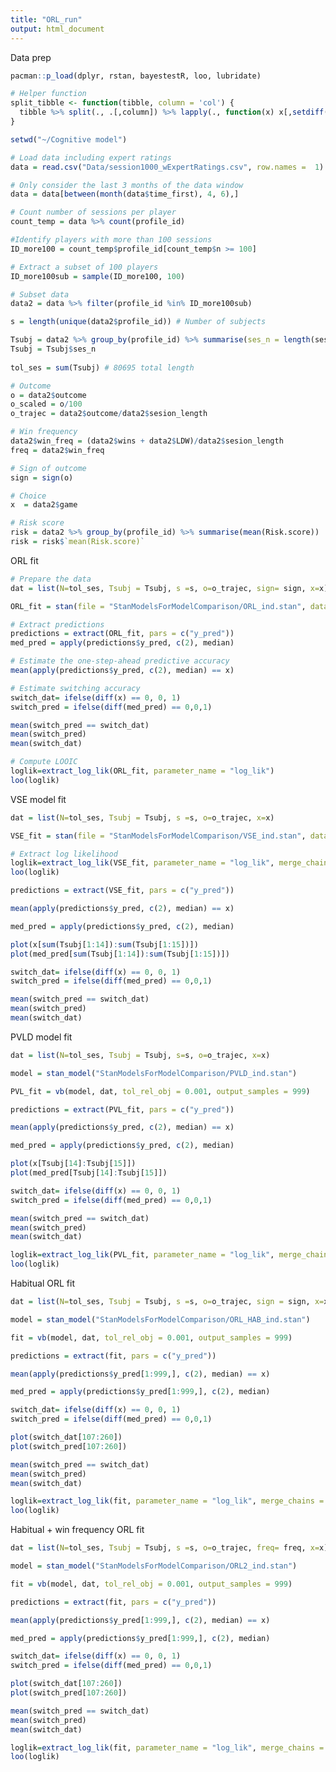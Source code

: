 ---
title: "ORL_run"
output: html_document
---

Data prep

```{r}
pacman::p_load(dplyr, rstan, bayestestR, loo, lubridate)

# Helper function
split_tibble <- function(tibble, column = 'col') {
  tibble %>% split(., .[,column]) %>% lapply(., function(x) x[,setdiff(names(x),column)])
}

setwd("~/Cognitive model")

# Load data including expert ratings
data = read.csv("Data/session1000_wExpertRatings.csv", row.names =  1)

# Only consider the last 3 months of the data window
data = data[between(month(data$time_first), 4, 6),]

# Count number of sessions per player
count_temp = data %>% count(profile_id) 

#Identify players with more than 100 sessions
ID_more100 = count_temp$profile_id[count_temp$n >= 100]

# Extract a subset of 100 players
ID_more100sub = sample(ID_more100, 100)

# Subset data
data2 = data %>% filter(profile_id %in% ID_more100sub)

s = length(unique(data2$profile_id)) # Number of subjects

Tsubj = data2 %>% group_by(profile_id) %>% summarise(ses_n = length(session_no)) # Number of sessions per subject
Tsubj = Tsubj$ses_n
 
tol_ses = sum(Tsubj) # 80695 total length

# Outcome
o = data2$outcome
o_scaled = o/100
o_trajec = data2$outcome/data2$sesion_length

# Win frequency
data2$win_freq = (data2$wins + data2$LDW)/data2$sesion_length  
freq = data2$win_freq

# Sign of outcome
sign = sign(o)

# Choice
x  = data2$game

# Risk score
risk = data2 %>% group_by(profile_id) %>% summarise(mean(Risk.score))
risk = risk$`mean(Risk.score)` 
```

ORL fit
```{r}
# Prepare the data
dat = list(N=tol_ses, Tsubj = Tsubj, s =s, o=o_trajec, sign= sign, x=x)

ORL_fit = stan(file = "StanModelsForModelComparison/ORL_ind.stan", data = dat, cores = 4, chains = 4, iter = 4000, warmup =  1500, thin = 2)

# Extract predictions
predictions = extract(ORL_fit, pars = c("y_pred"))
med_pred = apply(predictions$y_pred, c(2), median)

# Estimate the one-step-ahead predictive accuracy
mean(apply(predictions$y_pred, c(2), median) == x)

# Estimate switching accuracy
switch_dat= ifelse(diff(x) == 0, 0, 1) 
switch_pred = ifelse(diff(med_pred) == 0,0,1)

mean(switch_pred == switch_dat) 
mean(switch_pred) 
mean(switch_dat)

# Compute LOOIC
loglik=extract_log_lik(ORL_fit, parameter_name = "log_lik")
loo(loglik)

```


VSE model fit
```{r}
dat = list(N=tol_ses, Tsubj = Tsubj, s =s, o=o_trajec, x=x)

VSE_fit = stan(file = "StanModelsForModelComparison/VSE_ind.stan", data = dat, cores = 4, chains = 4, iter = 4000, warmup =  1500, thin = 2)

# Extract log likelihood 
loglik=extract_log_lik(VSE_fit, parameter_name = "log_lik", merge_chains = TRUE)
loo(loglik)

predictions = extract(VSE_fit, pars = c("y_pred"))

mean(apply(predictions$y_pred, c(2), median) == x) 

med_pred = apply(predictions$y_pred, c(2), median)

plot(x[sum(Tsubj[1:14]):sum(Tsubj[1:15])])
plot(med_pred[sum(Tsubj[1:14]):sum(Tsubj[1:15])])

switch_dat= ifelse(diff(x) == 0, 0, 1)
switch_pred = ifelse(diff(med_pred) == 0,0,1)

mean(switch_pred == switch_dat) 
mean(switch_pred) 
mean(switch_dat)

```

PVLD model fit

```{r}

dat = list(N=tol_ses, Tsubj = Tsubj, s=s, o=o_trajec, x=x)

model = stan_model("StanModelsForModelComparison/PVLD_ind.stan")

PVL_fit = vb(model, dat, tol_rel_obj = 0.001, output_samples = 999) 

predictions = extract(PVL_fit, pars = c("y_pred"))

mean(apply(predictions$y_pred, c(2), median) == x) 

med_pred = apply(predictions$y_pred, c(2), median)

plot(x[Tsubj[14]:Tsubj[15]])
plot(med_pred[Tsubj[14]:Tsubj[15]])

switch_dat= ifelse(diff(x) == 0, 0, 1)
switch_pred = ifelse(diff(med_pred) == 0,0,1)

mean(switch_pred == switch_dat) 
mean(switch_pred) 
mean(switch_dat)

loglik=extract_log_lik(PVL_fit, parameter_name = "log_lik", merge_chains = TRUE)
loo(loglik)

```

Habitual ORL fit 


```{r}
dat = list(N=tol_ses, Tsubj = Tsubj, s =s, o=o_trajec, sign = sign, x=x)

model = stan_model("StanModelsForModelComparison/ORL_HAB_ind.stan")

fit = vb(model, dat, tol_rel_obj = 0.001, output_samples = 999)

predictions = extract(fit, pars = c("y_pred"))

mean(apply(predictions$y_pred[1:999,], c(2), median) == x) 

med_pred = apply(predictions$y_pred[1:999,], c(2), median)

switch_dat= ifelse(diff(x) == 0, 0, 1)
switch_pred = ifelse(diff(med_pred) == 0,0,1)

plot(switch_dat[107:260])
plot(switch_pred[107:260])

mean(switch_pred == switch_dat) 
mean(switch_pred) 
mean(switch_dat)

loglik=extract_log_lik(fit, parameter_name = "log_lik", merge_chains = TRUE)
loo(loglik)


```

Habitual + win frequency ORL fit

```{r}
dat = list(N=tol_ses, Tsubj = Tsubj, s =s, o=o_trajec, freq= freq, x=x)

model = stan_model("StanModelsForModelComparison/ORL2_ind.stan")

fit = vb(model, dat, tol_rel_obj = 0.001, output_samples = 999)

predictions = extract(fit, pars = c("y_pred"))

mean(apply(predictions$y_pred[1:999,], c(2), median) == x) 

med_pred = apply(predictions$y_pred[1:999,], c(2), median)

switch_dat= ifelse(diff(x) == 0, 0, 1)
switch_pred = ifelse(diff(med_pred) == 0,0,1)

plot(switch_dat[107:260])
plot(switch_pred[107:260])

mean(switch_pred == switch_dat) 
mean(switch_pred) 
mean(switch_dat)

loglik=extract_log_lik(fit, parameter_name = "log_lik", merge_chains = TRUE)
loo(loglik)

```


